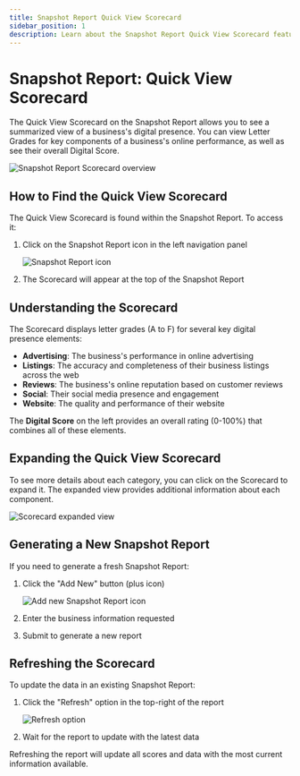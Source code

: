 ```yaml
---
title: Snapshot Report Quick View Scorecard
sidebar_position: 1
description: Learn about the Snapshot Report Quick View Scorecard feature
---
```


# Snapshot Report: Quick View Scorecard

The Quick View Scorecard on the Snapshot Report allows you to see a summarized view of a business's digital presence. You can view Letter Grades for key components of a business's online performance, as well as see their overall Digital Score.

![Snapshot Report Scorecard overview](/img/snapshot-report/scorecard-overview.jpg)

## How to Find the Quick View Scorecard

The Quick View Scorecard is found within the Snapshot Report. To access it:

1. Click on the Snapshot Report icon in the left navigation panel

   ![Snapshot Report icon](/img/snapshot-report/report-icon.jpg)

2. The Scorecard will appear at the top of the Snapshot Report

## Understanding the Scorecard

The Scorecard displays letter grades (A to F) for several key digital presence elements:

- **Advertising**: The business's performance in online advertising
- **Listings**: The accuracy and completeness of their business listings across the web
- **Reviews**: The business's online reputation based on customer reviews
- **Social**: Their social media presence and engagement
- **Website**: The quality and performance of their website

The **Digital Score** on the left provides an overall rating (0-100%) that combines all of these elements.

## Expanding the Quick View Scorecard

To see more details about each category, you can click on the Scorecard to expand it. The expanded view provides additional information about each component.

![Scorecard expanded view](/img/snapshot-report/scorecard-expanded.jpg)

## Generating a New Snapshot Report

If you need to generate a fresh Snapshot Report:

1. Click the "Add New" button (plus icon)

   ![Add new Snapshot Report icon](/img/snapshot-report/add-report-icon.jpg)

2. Enter the business information requested
3. Submit to generate a new report

## Refreshing the Scorecard

To update the data in an existing Snapshot Report:

1. Click the "Refresh" option in the top-right of the report

   ![Refresh option](/img/snapshot-report/refresh-option.jpg)

2. Wait for the report to update with the latest data

Refreshing the report will update all scores and data with the most current information available.
